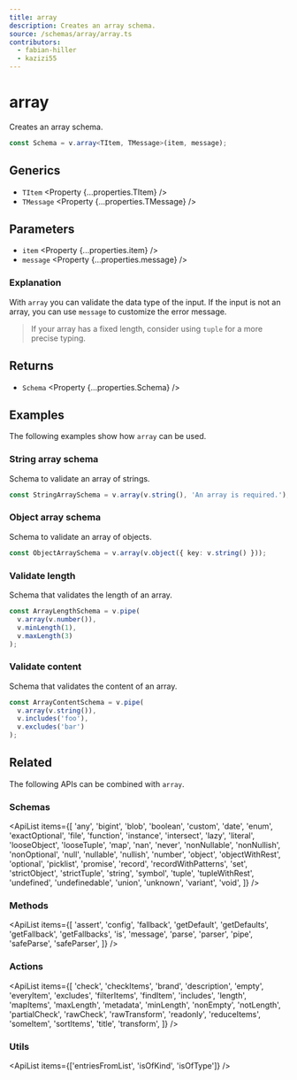 ```yaml
---
title: array
description: Creates an array schema.
source: /schemas/array/array.ts
contributors:
  - fabian-hiller
  - kazizi55
---
```



# array

Creates an array schema.

```ts
const Schema = v.array<TItem, TMessage>(item, message);
```

## Generics

- `TItem` <Property {...properties.TItem} />
- `TMessage` <Property {...properties.TMessage} />

## Parameters

- `item` <Property {...properties.item} />
- `message` <Property {...properties.message} />

### Explanation

With `array` you can validate the data type of the input. If the input is not an array, you can use `message` to customize the error message.

> If your array has a fixed length, consider using <Link href="../tuple/">`tuple`</Link> for a more precise typing.

## Returns

- `Schema` <Property {...properties.Schema} />

## Examples

The following examples show how `array` can be used.

### String array schema

Schema to validate an array of strings.

```ts
const StringArraySchema = v.array(v.string(), 'An array is required.');
```

### Object array schema

Schema to validate an array of objects.

```ts
const ObjectArraySchema = v.array(v.object({ key: v.string() }));
```

### Validate length

Schema that validates the length of an array.

```ts
const ArrayLengthSchema = v.pipe(
  v.array(v.number()),
  v.minLength(1),
  v.maxLength(3)
);
```

### Validate content

Schema that validates the content of an array.

```ts
const ArrayContentSchema = v.pipe(
  v.array(v.string()),
  v.includes('foo'),
  v.excludes('bar')
);
```

## Related

The following APIs can be combined with `array`.

### Schemas

<ApiList
  items={[
    'any',
    'bigint',
    'blob',
    'boolean',
    'custom',
    'date',
    'enum',
    'exactOptional',
    'file',
    'function',
    'instance',
    'intersect',
    'lazy',
    'literal',
    'looseObject',
    'looseTuple',
    'map',
    'nan',
    'never',
    'nonNullable',
    'nonNullish',
    'nonOptional',
    'null',
    'nullable',
    'nullish',
    'number',
    'object',
    'objectWithRest',
    'optional',
    'picklist',
    'promise',
    'record',
    'recordWithPatterns',
    'set',
    'strictObject',
    'strictTuple',
    'string',
    'symbol',
    'tuple',
    'tupleWithRest',
    'undefined',
    'undefinedable',
    'union',
    'unknown',
    'variant',
    'void',
  ]}
/>

### Methods

<ApiList
  items={[
    'assert',
    'config',
    'fallback',
    'getDefault',
    'getDefaults',
    'getFallback',
    'getFallbacks',
    'is',
    'message',
    'parse',
    'parser',
    'pipe',
    'safeParse',
    'safeParser',
  ]}
/>

### Actions

<ApiList
  items={[
    'check',
    'checkItems',
    'brand',
    'description',
    'empty',
    'everyItem',
    'excludes',
    'filterItems',
    'findItem',
    'includes',
    'length',
    'mapItems',
    'maxLength',
    'metadata',
    'minLength',
    'nonEmpty',
    'notLength',
    'partialCheck',
    'rawCheck',
    'rawTransform',
    'readonly',
    'reduceItems',
    'someItem',
    'sortItems',
    'title',
    'transform',
  ]}
/>

### Utils

<ApiList items={['entriesFromList', 'isOfKind', 'isOfType']} />
